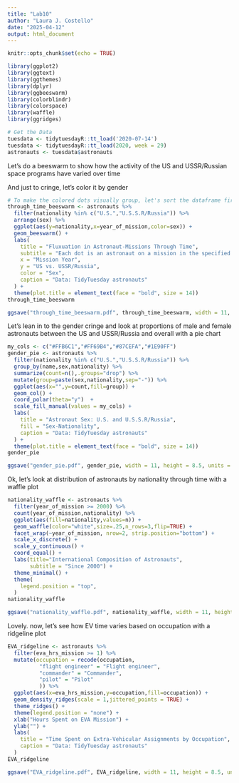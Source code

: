 ```yaml
---
title: "Lab10"
author: "Laura J. Costello"
date: "2025-04-12"
output: html_document
---
```


```r
knitr::opts_chunk$set(echo = TRUE)
```

```r
library(ggplot2)
library(ggtext)
library(ggthemes)
library(dplyr)
library(ggbeeswarm)
library(colorblindr)
library(colorspace)
library(waffle)  
library(ggridges)
```

```r
# Get the Data
tuesdata <- tidytuesdayR::tt_load('2020-07-14')
tuesdata <- tidytuesdayR::tt_load(2020, week = 29)
astronauts <- tuesdata$astronauts
```

Let's do a beeswarm to show how the activity of the US and USSR/Russian space programs have varied over time

And just to cringe, let's color it by gender

```r
# To make the colored dots visually group, let's sort the dataframe first (hacky - not guaranteed)
through_time_beeswarm <- astronauts %>%
  filter(nationality %in% c("U.S.","U.S.S.R/Russia")) %>%
  arrange(sex) %>%
  ggplot(aes(y=nationality,x=year_of_mission,color=sex)) +
  geom_beeswarm() +
  labs(
    title = "Fluxuation in Astronaut-Missions Through Time",
    subtitle = "Each dot is an astronaut on a mission in the specified year",
    x = "Mission Year",
    y = "US vs. USSR/Russia",
    color = "Sex",
    caption = "Data: TidyTuesday astronauts"
  ) + 
  theme(plot.title = element_text(face = "bold", size = 14))
through_time_beeswarm

ggsave("through_time_beeswarm.pdf", through_time_beeswarm, width = 11, height = 8.5, units = "in")
```

Let's lean in to the gender cringe and look at proportions of male and female astronauts between the US and USSR/Russia and overall with a pie chart

```r
my_cols <- c("#FFB6C1","#FF69B4","#87CEFA","#1E90FF")
gender_pie <- astronauts %>%
  filter(nationality %in% c("U.S.","U.S.S.R/Russia")) %>%
  group_by(name,sex,nationality) %>%
  summarize(count=n(),.groups="drop") %>%
  mutate(group=paste(sex,nationality,sep="-")) %>%
  ggplot(aes(x="",y=count,fill=group)) +
  geom_col() +
  coord_polar(theta="y")  +
  scale_fill_manual(values = my_cols) +
  labs(
    title = "Astronaut Sex: U.S. and U.S.S.R/Russia",
    fill = "Sex-Nationality",
    caption = "Data: TidyTuesday astronauts"
  ) + 
  theme(plot.title = element_text(face = "bold", size = 14))
gender_pie

ggsave("gender_pie.pdf", gender_pie, width = 11, height = 8.5, units = "in")
```

Ok, let's look at distribution of astronauts by nationality through time with a waffle plot

```r
nationality_waffle <- astronauts %>%
  filter(year_of_mission >= 2000) %>%
  count(year_of_mission,nationality) %>%
  ggplot(aes(fill=nationality,values=n)) +
  geom_waffle(color="white",size=.25,n_rows=3,flip=TRUE) +
  facet_wrap(~year_of_mission, nrow=2, strip.position="bottom") +
  scale_x_discrete() +
  scale_y_continuous() +
  coord_equal() +
  labs(title="International Composition of Astronauts",
       subtitle = "Since 2000") +
  theme_minimal() +
  theme(
    legend.position = "top",
  )
nationality_waffle

ggsave("nationality_waffle.pdf", nationality_waffle, width = 11, height = 8.5, units = "in")
```

Lovely. now, let's see how EV time varies based on occupation with a ridgeline plot

```r
EVA_ridgeline <- astronauts %>%
  filter(eva_hrs_mission >= 1) %>%
  mutate(occupation = recode(occupation,
          "flight engineer" = "Flight engineer",
          "commander" = "Commander",
          "pilot" = "Pilot"
          )) %>%
  ggplot(aes(x=eva_hrs_mission,y=occupation,fill=occupation)) +
  geom_density_ridges(scale = 1,jittered_points = TRUE) +
  theme_ridges() + 
  theme(legend.position = "none") +
  xlab("Hours Spent on EVA Mission") +
  ylab("") +
  labs(
    title = "Time Spent on Extra-Vehicular Assignments by Occupation",
    caption = "Data: TidyTuesday astronauts"
  ) 
EVA_ridgeline

ggsave("EVA_ridgeline.pdf", EVA_ridgeline, width = 11, height = 8.5, units = "in")
```
